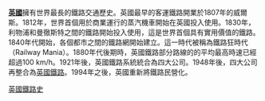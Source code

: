 {{expand|time=2016-01-01T06:11:15+00:00}}
{{unreferenced|time=2016-01-01T06:11:15+00:00}}
'''[[英國|英國]]'''擁有世界最長的鐵路交通歷史。英國最早的客運鐵路開業於1807年的威爾斯。1812年，世界首個用於商業運行的蒸汽機車開始在英國投入使用。1830年，利物浦和曼徹斯特之間的鐵路開始投入使用，這是世界首個具有實用價值的鐵路。1840年代開始，各個都市之間的鐵路網開始建立。這一時代被稱為鐵路狂時代（Railway Mania）。1880年代後期時，英國鐵路部分路線的的平均最高時速已經超過100 km/h。1921年後，英國鐵路系統統合為四大公司。1948年後，四大公司再整合為[[英國鐵路|英國鐵路]]。1994年之後，英國重新將鐵路民營化。
[[Category:英國鐵路史|]]